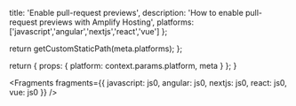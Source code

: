 
  title: 'Enable pull-request previews',
  description: 'How to enable pull-request previews with Amplify Hosting',
  platforms: ['javascript','angular','nextjs','react','vue'] 
};

  return getCustomStaticPath(meta.platforms);
};

  return {
    props: {
      platform: context.params.platform,
      meta
    }
  };
}


<Fragments fragments={{ javascript: js0, angular: js0, nextjs: js0, react: js0, vue: js0 }} />

